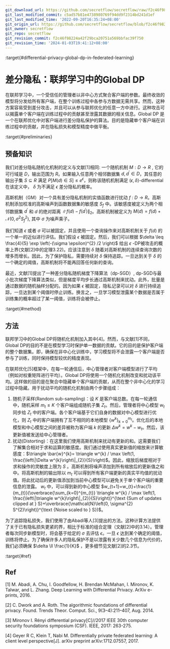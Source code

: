 ```yaml
---
git_download_url: https://github.com/secretflow/secretflow/raw/f2c46f98224a42f29bca20751a569bbfac39f750/docs/developer/algorithm/differential_privacy/GlobalDP.rst
git_last_modified_commit: c5ad57b81e4738980769f94dd9f2314bd241d1ef
git_last_modified_time: '2022-09-20T16:35:24+08:00'
git_origin_url: https://github.com/secretflow/secretflow/blob/f2c46f98224a42f29bca20751a569bbfac39f750/docs/developer/algorithm/differential_privacy/GlobalDP.rst
git_owner: secretflow
git_repo: secretflow
git_revision_commit: f2c46f98224a42f29bca20751a569bbfac39f750
git_revision_time: '2024-01-03T19:41:12+08:00'
---
```


:target{#differential-privacy-global-dp-in-federated-learning}

# 差分隐私：联邦学习中的Global DP

在联邦学习中，一个受信任的管理者以非中心方式聚合客户端的参数。最终收敛的模型将分发给所有客户端，在整个训练过程中各参与方数据无需共享。然而，这种方案容易受到差分攻击，并且可以从参与联邦优化的任意一方中进行。这种攻击可以揭露单个客户端在训练过程中的贡献甚至泄露其数据的相关信息。Global DP 是一个在联邦优化中对客户端进行差分隐私保护的算法。目的是隐藏单个客户端在训练过程中的贡献，并在隐私损失和模型精度中做平衡。

:target{#preliminaries}

## 预备知识

我们对差分隐私随机化机制的定义与文献\[1]相同: 一个随机机制 <InlineMath>$M: D \rightarrow R$</InlineMath> , 它的可行域是 <InlineMath>$D$</InlineMath>，输出范围为 <InlineMath>$R$</InlineMath>。如果输入任意两个相邻数据集 <InlineMath>$d, d^{\prime} \in D$</InlineMath>，其任意的输出子集 <InlineMath>$S \subseteq R$</InlineMath> 满足 <InlineMath>$P[M(d) \in S] \leq e^{\epsilon}$</InlineMath>，则称该随机机制满足 <InlineMath>$(\epsilon, \delta)$</InlineMath>-differential在该定义中， <InlineMath>$\delta$</InlineMath> 为不满足 <InlineMath>$\epsilon$</InlineMath> 差分隐私的概率。

高斯机制（GM）对一个具有差分隐私机制的实值函数进行扰动 <InlineMath>$f$</InlineMath> : <InlineMath>$D \rightarrow R$</InlineMath>。高斯机制添加校准的高斯噪声到函数数据集的敏感度 <InlineMath>$S_{f}$</InlineMath> 中。该敏感度被定义为两个相邻数据集 <InlineMath>$d^{\prime}$</InlineMath> 和 <InlineMath>$d$</InlineMath> 的绝对距离 <InlineMath>$\left\|f(d)-f\left(d^{\prime}\right)\right\|_{2}$</InlineMath>。高斯机制被定义为 <InlineMath>$M(d)=f(d)+\mathcal{N}\left(0, \sigma^{2} S_{f}^{2}\right)$</InlineMath>, 其中 <InlineMath>$\sigma$</InlineMath> 为噪声乘子。

我们知道 <InlineMath>$\epsilon$</InlineMath> 或者 <InlineMath>$\sigma$</InlineMath> 可以被固定，并且使用一个查询操作来对高斯机制关于 <InlineMath>$f(d)$</InlineMath> 的一个单一的近似进行评估。我们假设 <InlineMath>$\epsilon$</InlineMath> 被固定。然后，我们可以根据 <InlineMath>$\delta \leq \frac{4}{5} \exp \left(-(\sigma \epsilon)^{2} /2 \right)$</InlineMath> 给出 <InlineMath>$\epsilon$</InlineMath> -DP被攻击的概率上界(文献\[2]中的定理3.22)。应该注意到 <InlineMath>$\delta$</InlineMath> 随着对高斯机制的连续查询次数的增多而增长。因此，为了保护隐私，需要持续对 <InlineMath>$\delta$</InlineMath> 保持追踪。一旦达到关于 <InlineMath>$\delta$</InlineMath> 的一个确定的阈值，高斯机制将不能再回答任何新的查询。

最近，文献\[1]提出了一种差分隐私随机梯度下降算法（dp-SGD）, dp-SGD与最小批次梯度下降算法类似，但是梯度平均步长通过高斯机制来扰动。此外，批量是通过数据的随机抽样分配的。因为如果 <InlineMath>$\epsilon$</InlineMath> 被固定，隐私记录可以对 <InlineMath>$\delta$</InlineMath> 进行持续追踪，一旦达到某个阈值时停止训练。换言之，一旦学习模型泄露某个数据是否属于训练集的概率超过了某一阈值，训练将会被停止。

:target{#method}

## 方法

联邦学习中的Global DP将随机化机制加入其中\[4]。然而，与文献\[1]不同，Global DP的目的不是在模型学习时保护单一数据的贡献。它的目的是保护客户端的整个数据集。即，确保在非中心化训练中，学习模型将不会泄露一个客户端是否参与了训练，同时保持模型较优的精度表现。

在联邦优化\[5]框架中，在每一轮通信后，中心管理者对客户端模型进行了平均（例如对权重矩阵进行平均）。Global DP将使用一个随机化机制改变和扰动该平均。这样做的目的是在聚合中隐藏单个客户端的贡献，从而在整个非中心化的学习过程中隐藏。用于扰动平均的随机化机制由两个步骤组成：

1. 随机子采样(Random sub-sampling)：设 <InlineMath>$K$</InlineMath> 是客户端总数。在每一轮通信中，随机采样 <InlineMath>$m_{t} \leq K$</InlineMath> 个客户端组成随机子集 <InlineMath>$Z_{t}$</InlineMath>。然后，管理者将中心模型 <InlineMath>$w_{t}$</InlineMath> 同步给 <InlineMath>$Z_{t}$</InlineMath> 中的客户端。各个客户端基于它们自身的数据对中心模型进行优化，则 <InlineMath>$Z_{t}$</InlineMath> 中的客户端拥有了互不相同的本地模型 <InlineMath>$\left\{w^{k}\right\}_{k=0}^{m_{t}}$</InlineMath>。优化后的本地模型和中心模型之间的差异被称为客户端 <InlineMath>$k$</InlineMath> 的更新 <InlineMath>$\Delta w^{k}=w^{k}-w_{t}$</InlineMath>。然后，该更新值被发送给中心管理者。
2. 扰动(Distorting)：在这里我们使用高斯机制来扰动有更新的和。这需要我们了解集合相对于求和运算的敏感度。我们通过使用真实更新值的缩放来计算敏感度：<InlineMath>$\triangle \bar{w}^{k}= \triangle w^{k} / \max \left(1, \frac{\left\|\Delta w^{k}\right\|_{2}}{S}\right)$</InlineMath>。因此，缩放后梯度相对于求和操作的灵敏度上限为 <InlineMath>$S$</InlineMath> 。高斯机制将噪声添加到所有缩放后的更新值之和中。将高斯机制的输出除以 <InlineMath>$m_{t}$</InlineMath> 可以得到所有客户端更新的真实平均值的扰动值。将此扰动后的更新值添加到当前中心模型可以避免关于单个客户端的重要信息的泄露。 <InlineMath>$w_{t}$</InlineMath> 中，可以得到新的中心模型 <InlineMath>$w_{t+1}=w_{t}+\frac{1}{m_{t}}(\overbrace{\sum_{k=0}^{m_{t}} \triangle w^{k} / \max \left(1, \frac{\left\|\triangle w^{k}\right\|_{2}}{S}\right)}^{\text {Sum of updates clipped at } S}+\overbrace{\mathcal{N}\left(0, \sigma^{2} S^{2}\right)}^{\text {Noise scaled to } S})$</InlineMath>。

为了追踪隐私损失，我们使用了由Abadi等人\[3]提出的方法。这种计算方法提供了关于已有隐私损失更紧的界，相比于标准的组合定理（文献\[2]中的3.14）。管理者每次同步新模型时，将会基于给定的 <InlineMath>$\sigma$</InlineMath> 去评估 <InlineMath>$\epsilon$</InlineMath>。一旦 <InlineMath>$\epsilon$</InlineMath> 达到某个确定的阈值，训练将停止。为了确保许多人的隐私保护不是以泄露有关少数几个信息为代价的，我们必须确保 <InlineMath>$\delta \ll \frac{1}{K}$</InlineMath> ，更多细节见文献\[2]的2.3节。

:target{#ref}

## Ref

\[1] M. Abadi, A. Chu, I. Goodfellow, H. Brendan McMahan, I. Mironov, K.
Talwar, and L. Zhang. Deep Learning with Differential Privacy. ArXiv
e-prints, 2016.

\[2] C. Dwork and A. Roth. The algorithmic foundations of differential
privacy. Found. Trends Theor. Comput. Sci., 9(3–4):211–407, Aug. 2014.

\[3] Mironov I. Rényi differential privacy\[C]//2017 IEEE 30th computer
security foundations symposium (CSF). IEEE, 2017: 263-275.

\[4] Geyer R C, Klein T, Nabi M. Differentially private federated
learning: A client level perspective\[J]. arXiv preprint
arXiv:1712.07557, 2017.

